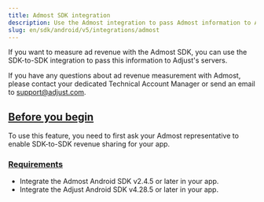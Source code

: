 ```yaml
---
title: Admost SDK integration
description: Use the Admost integration to pass Admost information to Adjust's servers.
slug: en/sdk/android/v5/integrations/admost
---
```


If you want to measure ad revenue with the Admost SDK, you can use the SDK-to-SDK integration to pass this information to Adjust's servers.

<Callout type="note">

If you have any questions about ad revenue measurement with Admost, please contact your dedicated Technical Account Manager or send an email to support@adjust.com.

</Callout>

## [Before you begin](before-you-begin)

To use this feature, you need to first ask your Admost representative to enable SDK-to-SDK revenue sharing for your app.

### [Requirements](requirements)

-  Integrate the Admost Android SDK v2.4.5 or later in your app.
-  Integrate the Adjust Android SDK v4.28.5 or later in your app.
